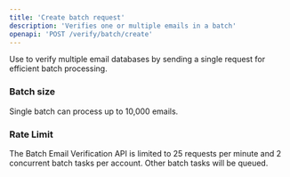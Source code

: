 ```yaml
---
title: 'Create batch request'
description: 'Verifies one or multiple emails in a batch'
openapi: 'POST /verify/batch/create'
---
```


Use to verify multiple email databases by sending a single request for efficient batch processing.

### Batch size

Single batch can process up to 10,000 emails.

### Rate Limit

The Batch Email Verification API is limited to 25 requests per minute and 2 concurrent batch tasks per account. Other batch tasks will be queued.
